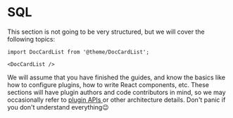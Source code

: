 # SQL

This section is not going to be very structured, but we will cover the following topics:

```mdx-code-block
import DocCardList from '@theme/DocCardList';

<DocCardList />
```

We will assume that you have finished the guides, and know the basics like how to configure plugins, how to write React components, etc. These sections will have plugin authors and code contributors in mind, so we may occasionally refer to [plugin APIs
](../api/plugin-methods/README.mdx) or other architecture details. Don't panic if you don't understand everything😉
